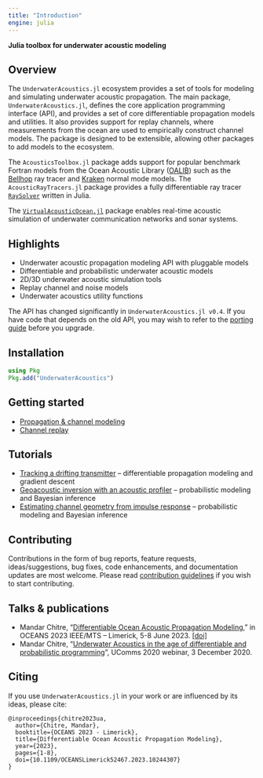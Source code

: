 ```yaml
---
title: "Introduction"
engine: julia
---
```


**Julia toolbox for underwater acoustic modeling**

## Overview

The `UnderwaterAcoustics.jl` ecosystem provides a set of tools for modeling and simulating underwater acoustic propagation. The main package, `UnderwaterAcoustics.jl`, defines the core application programming interface (API), and provides a set of core differentiable propagation models and utilities. It also provides support for replay channels, where measurements from the ocean are used to empirically construct channel models. The package is designed to be extensible, allowing other packages to add models to the ecosystem.

The `AcousticsToolbox.jl` package adds support for popular benchmark Fortran models from the Ocean Acoustic Library ([OALIB](http://oalib.hlsresearch.com/AcousticsToolbox/)) such as the [Bellhop](bellhop.qmd) ray tracer and [Kraken](kraken.qmd) normal mode models. The `AcousticRayTracers.jl` package provides a fully differentiable ray tracer [`RaySolver`](raysolver.qmd) written in Julia.

<!--
The `DataDrivenAcoustics.jl` package provides a set of tools ([`RBNN`](rbnn.qmd) and [`MBNN`](mbnn.qmd)) for building and using data-driven propagation models that can be used with partial or no environmental information.
-->

The [`VirtualAcousticOcean.jl`](https://github.com/org-arl/VirtualAcousticOcean.jl) package enables real-time acoustic simulation of underwater communication networks and sonar systems.

## Highlights

- Underwater acoustic propagation modeling API with pluggable models
- Differentiable and probabilistic underwater acoustic models
- 2D/3D underwater acoustic simulation tools
- Replay channel and noise models
- Underwater acoustics utility functions

::: {.callout-caution title="Breaking changes"}
The API has changed significantly in `UnderwaterAcoustics.jl v0.4`. If you have code that depends
on the old API, you may wish to refer to the [porting guide](porting.qmd) before you upgrade.
:::

## Installation

```julia
using Pkg
Pkg.add("UnderwaterAcoustics")
```

## Getting started

- [Propagation & channel modeling](quickstart.qmd)
- [Channel replay](replay.qmd)

## Tutorials

- [Tracking a drifting transmitter](tut1.qmd) – differentiable propagation modeling and gradient descent
- [Geoacoustic inversion with an acoustic profiler](tut2.qmd) – probabilistic modeling and Bayesian inference
- [Estimating channel geometry from impulse response](tut3.qmd) – probabilistic modeling and Bayesian inference

## Contributing

Contributions in the form of bug reports, feature requests, ideas/suggestions, bug fixes, code enhancements, and documentation updates are most welcome. Please read [contribution guidelines](https://github.com/org-arl/UnderwaterAcoustics.jl/blob/master/CONTRIBUTING.md) if you wish to start contributing.

## Talks & publications

- Mandar Chitre, "[Differentiable Ocean Acoustic Propagation Modeling](https://arl.nus.edu.sg/wp-content/uploads/2023/04/Chitre_Differentiable-Ocean-Acoustic-Propagation-Modeling.pdf)," in OCEANS 2023 IEEE/MTS – Limerick, 5-8 June 2023. [[doi]](https://doi.org/10.1109/OCEANSLimerick52467.2023.10244307)
- Mandar Chitre, "[Underwater Acoustics in the age of differentiable and probabilistic programming](https://www.facebook.com/watch/live/?v=2473971036238315)", UComms 2020 webinar, 3 December 2020.

## Citing

If you use `UnderwaterAcoustics.jl` in your work or are influenced by its ideas, please cite:
```
@inproceedings{chitre2023ua,
  author={Chitre, Mandar},
  booktitle={OCEANS 2023 - Limerick},
  title={Differentiable Ocean Acoustic Propagation Modeling},
  year={2023},
  pages={1-8},
  doi={10.1109/OCEANSLimerick52467.2023.10244307}
}
```
